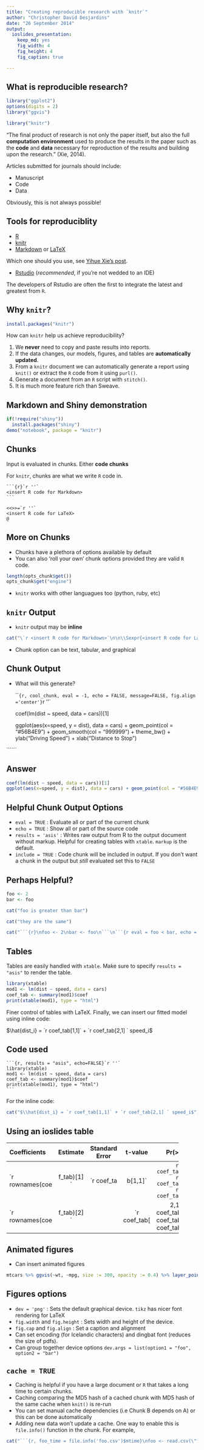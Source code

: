 ```yaml
---
title: "Creating reproducible research with `knitr`"
author: "Christopher David Desjardins"
date: "26 September 2014"
output:
  ioslides_presentation:
    keep_md: yes
    fig_width: 4
    fig_height: 4
    fig_caption: true

---
```


## What is reproducible research?

```r
library("ggplot2")
options(digits = 2)
library("ggvis")
```

```r
library("knitr")
```
 
"The final product of research is not only the paper itself, but also the full __computation environment__ used to produce the results in the paper such as the __code__ and __data__ necessary for reproduction of the results and building upon the research." (Xie, 2014).

Articles submitted for journals should include:

- Manuscript
- Code 
- Data

Obviously, this is not always possible!

## Tools for reproduciblity

- [R](http://r-project.org)
- [knitr](http://yihui.name/knitr/)
- [Markdown](http://daringfireball.net/projects/markdown/) or [LaTeX](http://www.latex-project.org/)

Which one should you use, see [Yihue Xie's post](http://yihui.name/en/2013/10/markdown-or-latex/). 

- [Rstudio](http://www.rstudio.com) (_recommended_, if you're not wedded to an IDE)

The developers of Rstudio are often the first to integrate the latest and greatest from `R`.

## Why `knitr`?

```r
install.packages("knitr")
```

How can `knitr` help us achieve reproducibility?

1. We __never__ need to copy and paste results into reports.
2. If the data changes, our models, figures, and tables are __automatically updated__.
3. From a `knitr` document we can automatically generate a report using `knit()` or extract the `R` code from it using `purl()`.
5. Generate a document from an `R` script with `stitch()`.
4. It is much more feature rich than Sweave.

## Markdown and Shiny demonstration

```r
if(!require("shiny"))
  install.packages("shiny")
demo("notebook", package = "knitr")
```

## Chunks

Input is evaluated in chunks. Either __code chunks__

For `knitr`, chunks are what we write `R` code in. 

    ```{r}`r ''`
    <insert R code for Markdown>
    ```

    <<>>=`r ''`
    <insert R code for LaTeX>
    @



## More on Chunks

* Chunks have a plethora of options available by default 
* You can also 'roll your own' chunk options provided they are valid `R` code.

```r
length(opts_chunk$get())
opts_chunk$get("engine")
```

* `knitr` works with other languagues too (python, ruby, etc) 

## `knitr` Output  
* `knitr` output may be __inline__
```r
cat("\`r <insert R code for Markdown>`\n\n\\Sexpr{<insert R code for LaTeX>}")
```
* Chunk option can be text, tabular, and graphical

## Chunk Output
* What will this generate?
    
    ```{r, cool_chunk, eval = -1, echo = FALSE, message=FALSE, fig.align ='center'}`r ''`
    
    coef(lm(dist ~ speed, data = cars))[1]
    
    ggplot(aes(x=speed, y = dist), data = cars) + geom_point(col = "#56B4E9") + geom_smooth(col = "999999") + theme_bw() + ylab("Driving Speed") + xlab("Distance to Stop")

``````

## Answer
```r
coef(lm(dist ~ speed, data = cars))[1]
ggplot(aes(x=speed, y = dist), data = cars) + geom_point(col = "#56B4E9") + geom_smooth(col = "999999") + theme_bw() + ylab("Driving Speed") + xlab("Distance to Stop")
```



## Helpful Chunk Output Options
* `eval = TRUE` : Evaluate all or part of the current chunk
* `echo = TRUE` : Show all or part of the source code
* `results = 'asis'` : Writes raw output from R to the output document without markup. Helpful for creating tables with `xtable`. `markup` is the default.
* `include = TRUE` : Code chunk will be included in output. If you don't want a chunk in the output but _still_ evaluated set this to `FALSE`

## Perhaps Helpful?
```r
foo <- 2
bar <- foo
```

```r
cat("foo is greater than bar")
```

```r
cat("they are the same")
```

```r
cat("```{r}\nfoo <- 2\nbar <- foo\n```\n```{r eval = foo < bar, echo = FALSE}\ncat(\"foo is greater than bar\")\n```\n```{r eval = foo == bar, echo = FALSE}\ncat(\"they are the same\")\n```")
```


## Tables
Tables are easily handled with `xtable`. Make sure to specify `results = "asis"` to render the table. 
```r
library(xtable)
mod1 <- lm(dist ~ speed, data = cars)
coef_tab <- summary(mod1)$coef
print(xtable(mod1), type = "html")
```
<p>
</p>
Finer control of tables with LaTeX. Finally, we can insert our fitted model using inline code:

$\hat{dist_i} = `r coef_tab[1,1]` + `r coef_tab[2,1] ` speed_i$

## Code used
    ```{r, results = "asis", echo=FALSE}`r ''`
    library(xtable)
    mod1 <- lm(dist ~ speed, data = cars)
    coef_tab <- summary(mod1)$coef
    print(xtable(mod1), type = "html")
    ```
    
For the inline code:
```r
cat("$\\hat{dist_i} = `r coef_tab[1,1]` + `r coef_tab[2,1] ` speed_i$")
```

## Using an ioslides table

-------------------------------------------------------------
Coefficients     Estimate     Standard    t-value     Pr(>|t|)
                              Error   
-------------- ------------ ----------- ----------- ------------
`r rownames(coef_tab)[1] `    `r coef_tab[1,1]`        `r coef_tab[1,2]`        `r coef_tab[1,3]`       `r coef_tab[1,4]`  

`r rownames(coef_tab)[2] `              `r coef_tab[2,1]`      `r coef_tab[2,2]`         `r coef_tab[2,3]`       `r coef_tab[2,4]`  
-------------------------------------------------------------

## Animated figures
* Can insert animated figures
```r
mtcars %>% ggvis(~wt, ~mpg, size := 300, opacity := 0.4) %>% layer_points()
```

## Figures options
* `dev = 'png'` : Sets the default graphical device. `tikz` has nicer font rendering for LaTeX 
* `fig.width` and `fig.height` : Sets width and height of the device.
* `fig.cap` and `fig.align` : Set a caption and alignment
* Can set encoding (for Icelandic characters) and dingbat font (reduces the size of pdfs).
* Can group together device options `dev.args = list(option1 = "foo", option2 = "bar")`

## `cache = TRUE`
* Caching is  helpful if you have a large document or `R` that takes a long time to certain chunks.
* Caching comparing the MD5 hash of a cached chunk with MD5 hash of the same cache when `knit()` is re-run
* You can set manual cache dependencies (i.e Chunk B depends on A) or this can be done automatically
* Adding new data won't update a cache. One way to enable this is `file.info()` function in the chunk. For example,
```r
cat("```{r, foo_time = file.info('foo.csv')$mtime}\nfoo <- read.csv(\"foo\")\n...")

```

